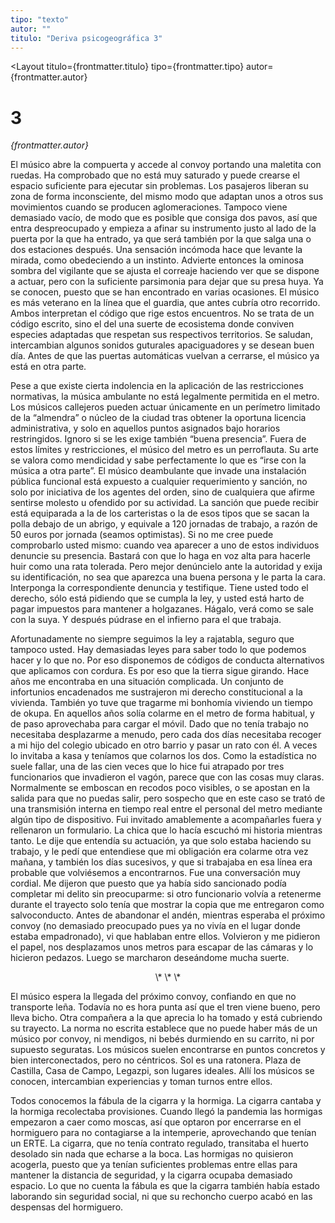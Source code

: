 ```yaml
---
tipo: "texto"
autor: ""
titulo: "Deriva psicogeográfica 3"
---
```



<Layout
  titulo={frontmatter.titulo}
  tipo={frontmatter.tipo}
  autor={frontmatter.autor}
>

<Prose>
<h1>3</h1>

_{frontmatter.autor}_

<div class="text-red-600">
El músico abre la compuerta y accede al convoy portando una maletita con ruedas. Ha comprobado que no está muy saturado y puede crearse el espacio suficiente para ejecutar sin problemas. Los pasajeros liberan su zona de forma inconsciente, del mismo modo que adaptan unos a otros sus movimientos cuando se producen aglomeraciones. Tampoco viene demasiado vacío, de modo que es posible que consiga dos pavos, así que entra despreocupado y empieza a afinar su instrumento justo al lado de la puerta por la que ha entrado, ya que será también por la que salga una o dos estaciones después. Una sensación incómoda hace que levante la mirada, como obedeciendo a un instinto. Advierte entonces la ominosa sombra del vigilante que se ajusta el correaje haciendo ver que se dispone a actuar, pero con la suficiente parsimonia para dejar que su presa huya. Ya se conocen, puesto que se han encontrado en varias ocasiones. El músico es más veterano en la línea que el guardia, que antes cubría otro recorrido. Ambos interpretan el código que rige estos encuentros. No se trata de un código escrito, sino el del una suerte de ecosistema donde conviven especies adaptadas que respetan sus respectivos territorios. Se saludan, intercambian algunos sonidos guturales apaciguadores y se desean buen día. Antes de que las puertas automáticas vuelvan a cerrarse, el músico ya está en otra parte.

Pese a que existe cierta indolencia en la aplicación de las restricciones normativas, la música ambulante no está legalmente permitida en el metro. Los músicos callejeros pueden actuar únicamente en un perímetro limitado de la “almendra” o núcleo de la ciudad tras obtener la oportuna licencia administrativa, y solo en aquellos puntos asignados bajo horarios restringidos. Ignoro si se les exige también “buena presencia”. Fuera de estos límites y restricciones, el músico del metro es un perroflauta. Su arte se valora como mendicidad y sabe perfectamente lo que es “irse con la música a otra parte”. El músico deambulante que invade una instalación pública funcional está expuesto a cualquier requerimiento y sanción, no solo por iniciativa de los agentes del orden, sino de cualquiera que afirme sentirse molesto u ofendido por su actividad. La sanción que puede recibir está equiparada a la de los carteristas o la de esos tipos que se sacan la polla debajo de un abrigo, y equivale a 120 jornadas de trabajo, a razón de 50 euros por jornada (seamos optimistas). Si no me cree puede comprobarlo usted mismo: cuando vea aparecer a uno de estos individuos denuncie su presencia. Bastará con que lo haga en voz alta para hacerle huir como una rata tolerada. Pero mejor denúncielo ante la autoridad y exija su identificación, no sea que aparezca una buena persona y le parta la cara. Interponga la correspondiente denuncia y testifique. Tiene usted todo el derecho, sólo está pidiendo que se cumpla la ley, y usted está harto de pagar impuestos para mantener a holgazanes. Hágalo, verá como se sale con la suya. Y después púdrase en el infierno para el que trabaja.

Afortunadamente no siempre seguimos la ley a rajatabla, seguro que tampoco usted. Hay demasiadas leyes para saber todo lo que podemos hacer y lo que no. Por eso disponemos de códigos de conducta alternativos que aplicamos con cordura. Es por eso que la tierra sigue girando. Hace años me encontraba en una situación complicada. Un conjunto de infortunios encadenados me sustrajeron mi derecho constitucional a la vivienda. También yo tuve que tragarme mi bonhomía viviendo un tiempo de okupa. En aquellos años solía colarme en el metro de forma habitual, y de paso aprovechaba para cargar el móvil. Dado que no tenía trabajo no necesitaba desplazarme a menudo, pero cada dos días necesitaba recoger a mi hijo del colegio ubicado en otro barrio y pasar un rato con él. A veces lo invitaba a kasa y teníamos que colarnos los dos. Como la estadística no suele fallar, una de las cien veces que lo hice fui atrapado por tres funcionarios que invadieron el vagón, parece que con las cosas muy claras. Normalmente se emboscan en recodos poco visibles, o se apostan en la salida para que no puedas salir, pero sospecho que en este caso se trató de una transmisión interna en tiempo real entre el personal del metro mediante algún tipo de dispositivo. Fui invitado amablemente a acompañarles fuera y rellenaron un formulario. La chica que lo hacía escuchó mi historia mientras tanto. Le dije que entendía su actuación, ya que solo estaba haciendo su trabajo, y le pedí que entendiese que mi obligación era colarme otra vez mañana, y también los días sucesivos, y que si trabajaba en esa línea era probable que volviésemos a encontrarnos. Fue una conversación muy cordial. Me dijeron que puesto que ya había sido sancionado podía completar mi delito sin preocuparme: si otro funcionario volvía a retenerme durante el trayecto solo tenía que mostrar la copia que me entregaron como salvoconducto. Antes de abandonar el andén, mientras esperaba el próximo convoy (no demasiado preocupado pues ya no vivía en el lugar donde estaba empadronado), vi que hablaban entre ellos. Volvieron y me pidieron el papel, nos desplazamos unos metros para escapar de las cámaras y lo hicieron pedazos. Luego se marcharon deseándome mucha suerte.

<p align="center">\* \* \*</p>

El músico espera la llegada del próximo convoy, confiando en que no transporte leña. Todavía no es hora punta así que el tren viene bueno, pero lleva bicho. Otra compañera a la que aprecia lo ha tomado y está cubriendo su trayecto. La norma no escrita establece que no puede haber más de un músico por convoy, ni mendigos, ni bebés durmiendo en su carrito, ni por supuesto seguratas. Los músicos suelen encontrarse en puntos concretos y bien interconectados, pero no céntricos. Sol es una ratonera. Plaza de Castilla, Casa de Campo, Legazpi, son lugares ideales. Allí los músicos se conocen, intercambian experiencias y toman turnos entre ellos.

Todos conocemos la fábula de la cigarra y la hormiga. La cigarra cantaba y la hormiga recolectaba provisiones. Cuando llegó la pandemia las hormigas empezaron a caer como moscas, así que optaron por encerrarse en el hormiguero para no contagiarse a la intemperie, aprovechando que tenían un ERTE. La cigarra, que no tenía contrato regulado, transitaba el huerto desolado sin nada que echarse a la boca. Las hormigas no quisieron acogerla, puesto que ya tenían suficientes problemas entre ellas para mantener la distancia de seguridad, y la cigarra ocupaba demasiado espacio. Lo que no cuenta la fábula es que la cigarra también había estado laborando sin seguridad social, ni que su rechoncho cuerpo acabó en las despensas del hormiguero.
</div>

</Prose>
</Layout>
